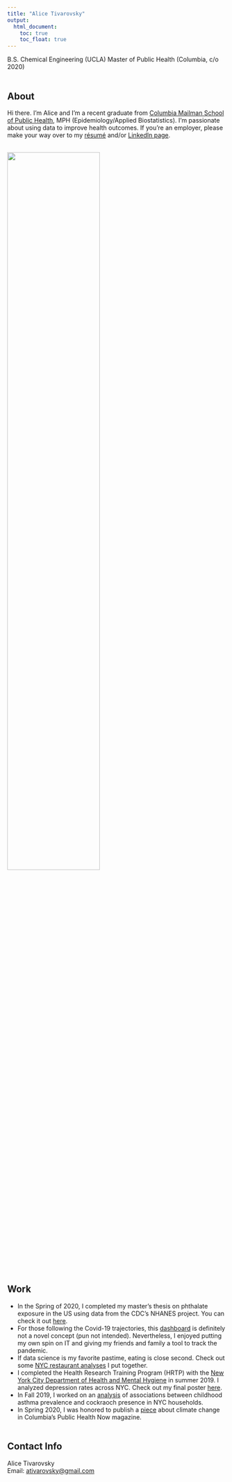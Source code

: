 ```yaml
---
title: "Alice Tivarovsky"
output: 
  html_document:
    toc: true
    toc_float: true
---
```



B.S. Chemical Engineering (UCLA) 
Master of Public Health (Columbia, c/o 2020)
<br><br>

## About

Hi there. I'm Alice and I'm a recent graduate from [Columbia Mailman School of Public Health](https://www.mailman.columbia.edu), MPH (Epidemiology/Applied Biostatistics). I'm passionate about using data to improve health outcomes. If you're an employer, please make your way over to my [résumé](resume.html) and/or [LinkedIn page](https://www.linkedin.com/in/alice-tivarovsky-56281131/). 
<br><br>

<img src="IMG_4479.jpg" style="width:65%"><br>
<br><br>

## Work
* In the Spring of 2020, I completed my master's thesis on phthalate exposure in the US using data from the CDC's NHANES project. You can check it out [here](for_site.html). 
* For those following the Covid-19 trajectories, this [dashboard](covid_dash.html) is definitely not a novel concept (pun not intended). Nevertheless, I enjoyed putting my own spin on IT and giving my friends and family a tool to track the pandemic. 
* If data science is my favorite pastime, eating is close second. Check out some [NYC restaurant analyses](restaurant_dashboard.html) I put together. 
* I completed the Health Research Training Program (HRTP) with the [New York City Department of Health and Mental Hygiene](https://www1.nyc.gov/site/doh/index.page) in summer 2019. I analyzed depression rates across NYC. Check out my final poster [here](practicum.html).
* In Fall 2019, I worked on an [analysis](https://prisrinivasan.github.io/p8105_final/index.html) of associations between childhood asthma prevalence and cockraoch presence in NYC households. 
* In Spring 2020, I was honored to publish a [piece](https://www.mailman.columbia.edu/public-health-now/news/can-we-talk-about-climate-change) about climate change in Columbia's Public Health Now magazine. 
<br><br>



## Contact Info

Alice Tivarovsky <br>
Email: [ativarovsky@gmail.com](mailto:ativarovsky@gmail.com)


